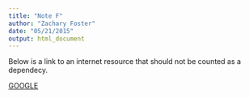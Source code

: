 ```yaml
---
title: "Note F"
author: "Zachary Foster"
date: "05/21/2015"
output: html_document
---
```


Below is a link to an internet resource that should not be counted as a dependecy.

[GOOGLE](http://www.google.com)